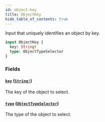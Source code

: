 ```yaml
---
id: object-key
title: ObjectKey
hide_table_of_contents: true
---
```



Input that uniquely identifies an object by key.

```graphql
input ObjectKey {
  key: String!
  type: ObjectTypeSelector
}
```


### Fields

#### [`key`](#) ([`String!`](/schema/scalars/string))

The key of the object to select.


#### [`type`](#) ([`ObjectTypeSelector`](/schema/inputs/object-type-selector))

The type of the object to select.




